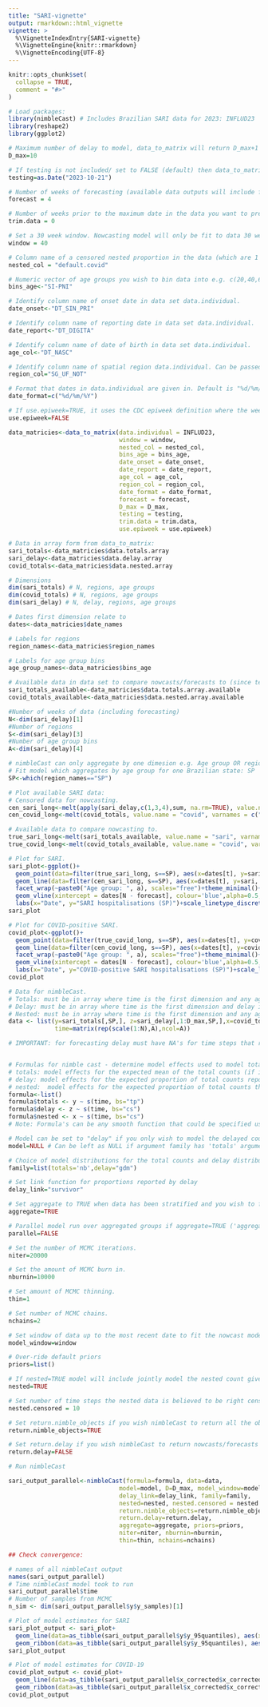 ```yaml
---
title: "SARI-vignette"
output: rmarkdown::html_vignette
vignette: >
  %\VignetteIndexEntry{SARI-vignette}
  %\VignetteEngine{knitr::rmarkdown}
  %\VignetteEncoding{UTF-8}
---
```


```r
knitr::opts_chunk$set(
  collapse = TRUE,
  comment = "#>"
)
```

```r
# Load packages:
library(nimbleCast) # Includes Brazilian SARI data for 2023: INFLUD23
library(reshape2)
library(ggplot2)

```

```r
# Maximum number of delay to model, data_to_matrix will return D_max+1 delay dimensions where the last argument is all the counts reported in delays >D_max.
D_max=10

# If testing is not included/ set to FALSE (default) then data_to_matrix assumes you want to use all available information in data.individual. If you are testing the nowcasting model on historic data then setting testing=TRUE will nowcast up to the most recent date_onset date or setting testing to a date (yyyy-mm-dd) will nowcast up to the given date. 
testing=as.Date("2023-10-21")

# Number of weeks of forecasting (available data outputs will include forecasts if present in data.individual).
forecast = 4

# Number of weeks prior to the maximum date in the data you want to preform nowcasting up to (if testing=FALSE).
trim.data = 0

# Set a 30 week window. Nowcasting model will only be fit to data 30 weeks before nowcast date.
window = 40

# Column name of a censored nested proportion in the data (which are 1's or 0's). Or set to "default.covid" for Brazilian SARI data sets if you wish to model the nested proportion of SARI hospitalisations that are COVID-19 positive. 
nested_col = "default.covid"

# Numeric vector of age groups you wish to bin data into e.g. c(20,40,60,80,100) . Can be passed to nimbleCast for the nowcasting model to be stratified by age group. Can be set to "SI-PNI" for default bin sizes or "10 years"/"5 years".
bins_age<-"SI-PNI"

# Identify column name of onset date in data set data.individual.
date_onset<-"DT_SIN_PRI"

# Identify column name of reporting date in data set data.individual.
date_report<-"DT_DIGITA"

# Identify column name of date of birth in data set data.individual.
age_col<-"DT_NASC"

# Identify column name of spatial region data.individual. Can be passed to nimbleCast for the nowcasting model to be stratified by region.
region_col="SG_UF_NOT"

# Format that dates in data.individual are given in. Default is "%d/%m/%Y".
date_format=c("%d/%m/%Y")

# If use.epiweek=TRUE, it uses the CDC epiweek definition where the week starts on Sunday, if FALSE it the week ends at the weekday of the last record date.
use.epiweek=FALSE

data_matricies<-data_to_matrix(data.individual = INFLUD23,
                               window = window,
                               nested_col = nested_col,
                               bins_age = bins_age,
                               date_onset = date_onset,
                               date_report = date_report,
                               age_col = age_col,
                               region_col = region_col,
                               date_format = date_format,
                               forecast = forecast,
                               D_max = D_max,
                               testing = testing,
                               trim.data = trim.data,
                               use.epiweek = use.epiweek)

```

```r

# Data in array form from data_to_matrix:
sari_totals<-data_matricies$data.totals.array
sari_delay<-data_matricies$data.delay.array
covid_totals<-data_matricies$data.nested.array

# Dimensions  
dim(sari_totals) # N, regions, age groups
dim(covid_totals) # N, regions, age groups
dim(sari_delay) # N, delay, regions, age groups

# Dates first dimension relate to 
dates<-data_matricies$date_names

# Labels for regions
region_names<-data_matricies$region_names

# Labels for age group bins
age_group_names<-data_matricies$bins_age

# Available data in data set to compare nowcasts/forecasts to (since testing!=FALSE).
sari_totals_available<-data_matricies$data.totals.array.available
covid_totals_available<-data_matricies$data.nested.array.available

#Number of weeks of data (including forecasting)
N<-dim(sari_delay)[1]
#Number of regions
S<-dim(sari_delay)[3]
#Number of age group bins
A<-dim(sari_delay)[4]

# nimbleCast can only aggregate by one dimesion e.g. Age group OR region.
# Fit model which aggregates by age group for one Brazilian state: SP
SP<-which(region_names=="SP")

# Plot available SARI data:
# Censored data for nowcasting.
cen_sari_long<-melt(apply(sari_delay,c(1,3,4),sum, na.rm=TRUE), value.name = "sari", varnames = c("t","s","a"))
cen_covid_long<-melt(covid_totals, value.name = "covid", varnames = c("t","s","a"))

# Available data to compare nowcasting to.
true_sari_long<-melt(sari_totals_available, value.name = "sari", varnames = c("t","s","a"))
true_covid_long<-melt(covid_totals_available, value.name = "covid", varnames = c("t","s","a"))

# Plot for SARI.
sari_plot<-ggplot()+
  geom_point(data=filter(true_sari_long, s==SP), aes(x=dates[t], y=sari, shape='Eventual'), alpha=0.5)+
  geom_line(data=filter(cen_sari_long, s==SP), aes(x=dates[t], y=sari, linetype='Reported'), alpha=0.5)+
  facet_wrap(~paste0("Age group: ", a), scales="free")+theme_minimal()+
  geom_vline(xintercept = dates[N - forecast], colour='blue',alpha=0.5, linetype="dashed")+
  labs(x="Date", y="SARI hospitalisations (SP)")+scale_linetype_discrete(name = NULL)+scale_shape_discrete(name = NULL)
sari_plot

# Plot for COVID-positive SARI.
covid_plot<-ggplot()+
  geom_point(data=filter(true_covid_long, s==SP), aes(x=dates[t], y=covid, shape='Eventual'), alpha=0.5)+
  geom_line(data=filter(cen_covid_long, s==SP), aes(x=dates[t], y=covid, linetype='Reported'), alpha=0.5)+
  facet_wrap(~paste0("Age group: ", a), scales="free")+theme_minimal()+
  geom_vline(xintercept = dates[N - forecast], colour='blue',alpha=0.5, linetype="dashed")+
  labs(x="Date", y="COVID-positive SARI hospitalisations (SP)")+scale_linetype_discrete(name = NULL)+scale_shape_discrete(name = NULL)
covid_plot

```

```r
# Data for nimbleCast.
# Totals: must be in array where time is the first dimension and any aggregated variable is the second dimension if aggregate=TRUE. Here called 'y' but can be called anything as long as same name is used to specify formula argument.
# Delay: must be in array where time is the first dimension and delay is the second dimension and any aggregated variable is the third dimension if aggregate=TRUE. Here called 'z' but can be called anything as long as same name is used to specify formula argument.
# Nested: must be in array where time is the first dimension and any aggregated variable is the second dimension if aggregate=TRUE. Here called 'x' but can be called anything as long as same name is used to specify formula argument, must be less than or equal to totals (y).
data <- list(y=sari_totals[,SP,], z=sari_delay[,1:D_max,SP,],x=covid_totals[,SP,],
             time=matrix(rep(scale(1:N),A),ncol=A))

# IMPORTANT: for forecasting delay must have NA's for time steps that require forecasting - data_to_matrix will generate this when forecast is set to the number of weeks of of forecasting required


# Formulas for nimble cast - determine model effects used to model totals, delay and nested components of nowcasting model.
# totals: model effects for the expected mean of the total counts (if included in the model).
# delay: model effects for the expected proportion of total counts reported at each delay, type of proportion depends on delay_link argument.
# nested:  model effects for the expected proportion of total counts that are 'positive' for the nested variable. 
formula<-list()
formula$totals <- y ~ s(time, bs="tp")
formula$delay <- z ~ s(time, bs="cs")
formula$nested <- x ~ s(time, bs="cs")
# Note: Formula's can be any smooth function that could be specified using the mgcv function jagam, a covariate effect or an iid factor effect. Intercepts are included by default.

# Model can be set to "delay" if you only wish to model the delayed counts without the totals or "joint" if you want to model the delayed counts and total counts in a joint model. 
model=NULL # Can be left as NULL if argument family has 'totals' argument included.

# Choice of model distributions for the total counts and delay distribution. 
family=list(totals='nb',delay="gdm")

# Set link function for proportions reported by delay
delay_link="survivor"

# Set aggregate to TRUE when data has been stratified and you wish to fit the nowcasting model to each group separately.
aggregate=TRUE

# Parallel model run over aggregated groups if aggregate=TRUE ('aggregate'), MCMC chains ('chains') or don't run in parallel (FALSE) by default.
parallel=FALSE

# Set the number of MCMC iterations.
niter=20000

# Set the amount of MCMC burn in.
nburnin=10000

# Set amount of MCMC thinning.
thin=1

# Set number of MCMC chains. 
nchains=2

# Set window of data up to the most recent date to fit the nowcast model to. 
model_window=window

# Over-ride default priors 
priors=list() 

# If nested=TRUE model will include jointly model the nested count given in data using the nested formula. 
nested=TRUE

# Set number of time steps the nested data is believed to be right censored for, and therefore needs to be nowcasted for.
nested.censored = 10

# Set return.nimble_objects if you wish nimbleCast to return all the objects that were passed to the nimble functions.
return.nimble_objects=TRUE

# Set return.delay if you wish nimbleCast to return nowcasts/forecasts for the delayed counts (will increase run time if TRUE).
return.delay=FALSE

# Run nimbleCast

sari_output_parallel<-nimbleCast(formula=formula, data=data,
                               model=model, D=D_max, model_window=model_window,
                               delay_link=delay_link, family=family,
                               nested=nested, nested.censored = nested.censored,
                               return.nimble_objects=return.nimble_objects, 
                               return.delay=return.delay,
                               aggregate=aggregate, priors=priors,
                               niter=niter, nburnin=nburnin, 
                               thin=thin, nchains=nchains)

## Check convergence:


```

```r

# names of all nimbleCast output
names(sari_output_parallel)
# Time nimbleCast model took to run
sari_output_parallel$time
# Number of samples from MCMC
n_sim <- dim(sari_output_parallel$y$y_samples)[1]

# Plot of model estimates for SARI
sari_plot_output <- sari_plot+
  geom_line(data=as_tibble(sari_output_parallel$y$y_95quantiles), aes(x=dates[t],y=`50%`, linetype = "Predicted", colour = "Predicted"), alpha=0.5)+
  geom_ribbon(data=as_tibble(sari_output_parallel$y$y_95quantiles), aes(x=dates[t],ymin=`2.5%`, ymax=`97.5%`, fill = "Predicted"), alpha=0.5)+scale_color_discrete(name=NULL)+scale_fill_discrete(name=NULL)
sari_plot_output

# Plot of model estimates for COVID-19
covid_plot_output <- covid_plot+
  geom_line(data=as_tibble(sari_output_parallel$x_corrected$x_corrected_95quantiles), aes(x=dates[t],y=`50%`), alpha=0.5)+
  geom_ribbon(data=as_tibble(sari_output_parallel$x_corrected$x_corrected_95quantiles), aes(x=dates[t],ymin=`2.5%`, ymax=`97.5%`), alpha=0.5)
covid_plot_output

```

